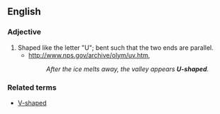 ==English==

===Adjective===
{{en-adj|pos=[[u]]-[[shaped]]}}

# Shaped like the letter "U"; bent such that the two ends are parallel.
#* http://www.nps.gov/archive/olym/uv.htm,
#*: ''After the ice melts away, the valley appears '''U-shaped'''.''

===Related terms===
* [[V-shaped]]